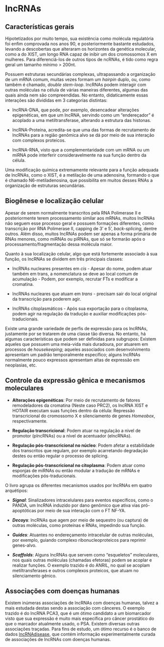 # lncRNAs

## Características gerais

Hipotetizados por muito tempo, sua existência como molécula regulatória foi enfim comprovada nos anos 90, e posteriormente bastante estudados, levando a descobertas que alteraram os horizontes da genética molecular, como a do XIST, um longo RNA capaz de inibir um dos cromossomos X em mulheres. Para diferenciá-los de outros tipos de ncRNAs, é tido como regra geral um tamanho mínimo > 200nt. 

Possuem estruturas secundárias complexas, ultrapassando a organização de um mRNA comum, muitas vezes formam um *hairpin* duplo, ou, como também é chamado, *double stem-loop*. lncRNAs podem interagir com outras moléculas na célula de várias maneiras diferentes, algumas das quais ainda nem são compreendidas. No entanto, didaticamente essas interações são divididas em 3 categorias distintas: 

  * lncRNA-DNA, que pode, por exemplo, desencadear alterações epigenéticas, em que um lncRNA, servindo como um "endereçador" é acoplado a uma metiltransferase, alterando a estrutura das histonas. 

  * lncRNA-Proteína, acredita-se que uma das formas de recrutamento de lncRNAs para a região genômica alvo se dá por meio de sua interação com complexos proteicos. 
  
  * lncRNA-RNA, visto que a complementaridade com um mRNA ou um miRNA pode interferir consideravelmente na sua função dentro da célula.
  
Uma modificação química extremamente relevante para a função adequada de lncRNAs, como o XIST, é a metilação de uma adenosina, formando o que é chamado N6-metiladenosina, que possibilita em muitos desses RNAs a organização de estruturas secundárias.

## Biogênese e localização celular

Apesar de serem normalmente transcritos pela RNA Polimerase II e posteriormente terem processamento similar aos mRNAs, muitos lncRNAs não seguem esse processo geral e possuem formações diferentes, como transcrição por RNA Polimerase II, capping de 3' e 5', *back-splicing*, dentre outros. Além disso, muitos lncRNAs podem ser apenas a forma primária de RNAs menores, como miRNAs ou piRNAs, que só se formarão após o processamento/fragmentação dessa molécula maior. 

Quanto à sua localização celular, algo que está fortemente associado à sua função, os lncRNAs se dividem em três principais classes:

* lncRNAs nucleares presentes em *cis* - Apesar do nome, podem atuar também em trans, a nomenclatura se deve ao local comum de acumulação - Podem, por exemplo, recrutar FTs e modificar a cromatina.

* lncRNAs nucleares que atuam em *trans* - precisam sair do local original da transcrição para poderem agir.

* lncRNAs citoplasmáticos - Após sua exportação para o citoplasma, podem agir na regulação da tradução e auxiliar modificações pós-traducionais.

Existe uma grande variedade de perfis de expressão para os lncRNAs, justamente por se tratarem de uma classe tão diversa. No entanto, há algumas características que podem ser definidas para subgrupos: Existem aqueles que possuem uma meia-vida mais duradoura, por atuarem em processos de *housekeeping*; aqueles associados com desenvolvimento apresentam um padrão temporalmente específico; alguns lncRNAs normalmente pouco expressos apresentam altas de expressão em neoplasias, etc.

## Controle da expressão gênica e mecanismos moleculares

* **Alterações epigenéticas**: Por meio de recrutamento de fatores remodeladores da cromatina (Neste caso PRC2), os lncRNA XIST e HOTAIR executam suas funções dentro da célula: Repressão transcricional do cromossomo X e silenciamento de genes *Homeobox*, respectivamente.

* **Regulação transcricional**: Podem atuar na regulação a nivel de promotor (plncRNAs) ou a nível de acentuador (elncRNAs). 

* **Regulação pós-transcricional no núcleo**: Podem afetar a estabilidade dos transcritos que regulam, por exemplo acarretando degradação destes ou então regular o processo de splicing.

* **Regulação pós-transcricional no citoplasma**: Podem atuar como esponjas de miRNAs ou então modular a tradução de mRNAs e modificações pós-traducionais.

O livro agrupa os diferentes mecanismos usados por lncRNAs em quatro arquétipos:

* ***Signal***: Sinalizadores intracelulares para eventos específicos, como o PANDA, um lncRNA induzido por dano genômico que ativa vias pró-apoptóticas por meio de sua interação com o FT NF-YA. 

* ***Decoys***: lncRNAs que agem por meio de sequestro (ou captura) de outras moléculas, como proteínas e RNAs, impedindo sua função.

* ***Guides***: Atuantes no endereçamento intracelular de outras moléculas, por exemplo, guiando complexo ribonucleoproteicos para reprimir genes-alvo.

* ***Scaffolds***: Alguns lncRNAs que servem como "esqueletos" moleculares, nos quais outras moléculas (chamadas efetoras) podem se acoplar e realizar funções. O exemplo trazido é do ANRIL, no qual se acoplam metiltransferases e outros complexos proteicos, que atuam no silenciamento gênico.

## Associações com doenças humanas

Existem inúmeras associações de lncRNAs com doenças humanas, talvez a mais estudada destas sendo a associação com cânceres. O exemplo trazido é do lncRNA PCA3, que é um ótimo candidato a um biomarcador visto que sua expressão é muito mais específica pro câncer prostático do que o marcador atualmente usado, o PSA. Existem diversas outras associações traçadas. Para fins de estudo, um ótimo recurso é o banco de dados [lncRNAdisease](http://www.cuilab.cn/lncrnadisease), que contém informação experimentalmente curada de associações de lncRNAs com doenças humanas.
